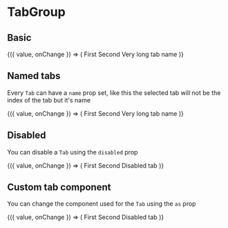 
<Meta title="Components/TabGroup" />

# TabGroup

## Basic

<Canvas>
  <Story name="basic">
    <ControlValue value={0}>
      {({ value, onChange }) => (
        <TabGroup onChange={onChange} selected={value}>
          <TabGroup.Tab>First</TabGroup.Tab>
          <TabGroup.Tab>Second</TabGroup.Tab>
          <TabGroup.Tab>Very long tab name</TabGroup.Tab>
        </TabGroup>
      )}
    </ControlValue>
  </Story>
</Canvas>

## Named tabs

Every `Tab` can have a `name` prop set, like this the selected tab will not be the index of the tab but it&apos;s name

<Canvas>
  <Story name="named">
    <ControlValue value="first">
      {({ value, onChange }) => (
        <TabGroup onChange={onChange} selected={value}>
          <TabGroup.Tab name="first">First</TabGroup.Tab>
          <TabGroup.Tab name="second">Second</TabGroup.Tab>
          <TabGroup.Tab name="third">Very long tab name</TabGroup.Tab>
        </TabGroup>
      )}
    </ControlValue>
  </Story>
</Canvas>

## Disabled

You can disable a `Tab` using the `disabled` prop

<Canvas>
  <Story name="disabled">
    <ControlValue value={1}>
      {({ value, onChange }) => (
        <TabGroup onChange={onChange} selected={value}>
          <TabGroup.Tab>First</TabGroup.Tab>
          <TabGroup.Tab>Second</TabGroup.Tab>
          <TabGroup.Tab disabled>Disabled tab</TabGroup.Tab>
        </TabGroup>
      )}
    </ControlValue>
  </Story>
</Canvas>

## Custom tab component

You can change the component used for the `Tab` using the `as` prop

<Canvas>
  <Story name="as">
    <ControlValue value={1}>
      {({ value, onChange }) => (
        <TabGroup onChange={onChange} selected={value}>
          <TabGroup.Tab as="a">First</TabGroup.Tab>
          <TabGroup.Tab as="a">Second</TabGroup.Tab>
          <TabGroup.Tab disabled as="div">
            Disabled tab
          </TabGroup.Tab>
        </TabGroup>
      )}
    </ControlValue>
  </Story>
</Canvas>

<ArgsTable of={TabGroup} />
